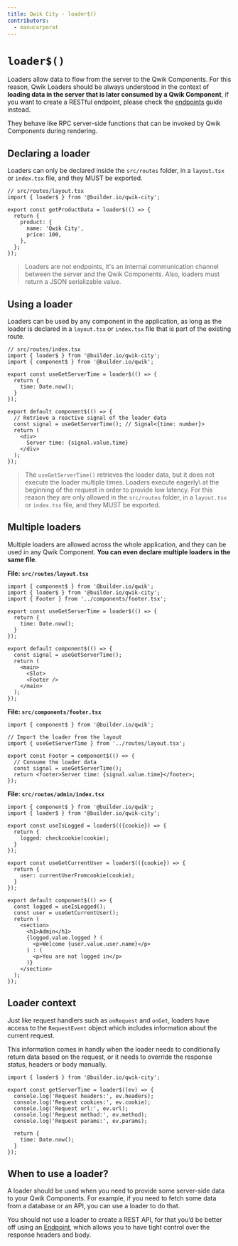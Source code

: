 ```yaml
---
title: Qwik City - loader$()
contributors:
  - manucorporat
---
```


# `loader$()`

Loaders allow data to flow from the server to the Qwik Components. For this reason, Qwik Loaders should be always understood in the context of **loading data in the server that is later consumed by a Qwik Component**, if you want to create a RESTful endpoint, please check the [endpoints](/qwikcity/endpoints/index.mdx) guide instead.

They behave like RPC server-side functions that can be invoked by Qwik Components during rendering.

## Declaring a loader

Loaders can only be declared inside the `src/routes` folder, in a `layout.tsx` or `index.tsx` file, and they MUST be exported.

```tsx
// src/routes/layout.tsx
import { loader$ } from '@builder.io/qwik-city';

export const getProductData = loader$(() => {
  return {
    product: {
      name: 'Qwik City',
      price: 100,
    },
  };
});
```

> Loaders are not endpoints, it's an internal communication channel between the server and the Qwik Components. Also, loaders must return a JSON serializable value.

## Using a loader

Loaders can be used by any component in the application, as long as the loader is declared in a `layout.tsx` or `index.tsx` file that is part of the existing route.

```tsx
// src/routes/index.tsx
import { loader$ } from '@builder.io/qwik-city';
import { component$ } from '@builder.io/qwik';

export const useGetServerTime = loader$(() => {
  return {
    time: Date.now();
  }
});

export default component$(() => {
  // Retrieve a reactive signal of the loader data
  const signal = useGetServerTime(); // Signal<{time: number}>
  return (
    <div>
      Server time: {signal.value.time}
    </div>
  );
});
```

> The `useGetServerTime()` retrieves the loader data, but it does not execute the loader multiple times. Loaders execute eagerly\ at the beginning of the request in order to provide low latency. For this reason they are only allowed in the `src/routes` folder, in a `layout.tsx` or `index.tsx` file, and they MUST be exported.

## Multiple loaders

Multiple loaders are allowed across the whole application, and they can be used in any Qwik Component. **You can even declare multiple loaders in the same file**.

**File: `src/routes/layout.tsx`**

```tsx
import { component$ } from '@builder.io/qwik';
import { loader$ } from '@builder.io/qwik-city';
import { Footer } from '../components/footer.tsx';

export const useGetServerTime = loader$(() => {
  return {
    time: Date.now();
  }
});

export default component$(() => {
  const signal = useGetServerTime();
  return (
    <main>
      <Slot>
      <Footer />
    </main>
  );
});
```

**File: `src/components/footer.tsx`**

```tsx
import { component$ } from '@builder.io/qwik';

// Import the loader from the layout
import { useGetServerTime } from '../routes/layout.tsx';

export const Footer = component$(() => {
  // Consume the loader data
  const signal = useGetServerTime();
  return <footer>Server time: {signal.value.time}</footer>;
});
```

**File: `src/routes/admin/index.tsx`**

```tsx
import { component$ } from '@builder.io/qwik';
import { loader$ } from '@builder.io/qwik-city';

export const useIsLogged = loader$(({cookie}) => {
  return {
    logged: checkcookie(cookie);
  }
});

export const useGetCurrentUser = loader$(({cookie}) => {
  return {
    user: currentUserFromcookie(cookie);
  }
});

export default component$(() => {
  const logged = useIsLogged();
  const user = useGetCurrentUser();
  return (
    <section>
      <h1>Admin</h1>
      {logged.value.logged ? (
        <p>Welcome {user.value.user.name}</p>
      ) : (
        <p>You are not logged in</p>
      )}
    </section>
  );
});
```

## Loader context

Just like request handlers such as `onRequest` and `onGet`, loaders have access to the `RequestEvent` object which includes information about the current request.

This information comes in handly when the loader needs to conditionally return data based on the request, or it needs to override the response status, headers or body manually.

```tsx
import { loader$ } from '@builder.io/qwik-city';

export const getServerTime = loader$((ev) => {
  console.log('Request headers:', ev.headers);
  console.log('Request cookies:', ev.cookie);
  console.log('Request url:', ev.url);
  console.log('Request method:', ev.method);
  console.log('Request params:', ev.params);

  return {
    time: Date.now();
  }
});
```

## When to use a loader?

A loader should be used when you need to provide some server-side data to your Qwik Components. For example, if you need to fetch some data from a database or an API, you can use a loader to do that.

You should not use a loader to create a REST API, for that you’d be better off using an [Endpoint](/qwikcity/endpoints/index.mdx), which allows you to have tight control over the response headers and body.
